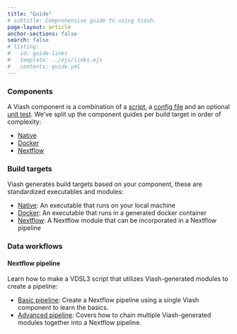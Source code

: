 ```yaml
---
title: "Guide"
# subtitle: Comprehensive guide to using Viash.
page-layout: article
anchor-sections: false
search: false
# listing:
#   id: guide-links
#   template: ../ejs/links.ejs
#   contents: guide.yml
---
```


<!-- ::: {#guide-links .column-screen-inset-right style="max-width: 850px;"}
::: -->

### Components

A Viash component is a combination of a [script](/guide/component/languages.html), a [config file](/reference/config/index.html) and an optional [unit test](/guide/component/unit-testing.html). We've split up the component guides per build target in order of complexity:

- [Native](/guide/component/creation/native.html)
- [Docker](/guide/component/creation/docker.html)
- [Nextflow](/guide/component/creation/nextflow.html)

### Build targets

Viash generates build targets based on your component, these are standardized executables and modules:

- [Native](/guide/building-block/native-building-running.html): An executable that runs on your local machine
- [Docker](/guide/building-block/docker/building-running.html): An executable that runs in a generated docker container
- [Nextflow](/guide/building-block/nextflow/building-running.html): A Nextflow module that can be incorporated in a Nextflow pipeline
 
### Data workflows

<!-- #### Scripted pipeline -->

#### Nextflow pipeline

Learn how to make a VDSL3 script that utilizes Viash-generated modules to create a pipeline:

- [Basic pipeline](/guide/data-workflow/nextflow-pipeline/pipeline-basics.html): Create a Nextflow pipeline using a single Viash component to learn the basics.
- [Advanced pipeline](/guide/data-workflow/nextflow-pipeline/pipeline-advanced.html): Covers how to chain multiple Viash-generated modules together into a Nextflow pipeline.

<!-- ### Projects -->

